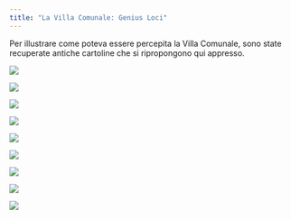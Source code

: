 ```yaml
---
title: "La Villa Comunale: Genius Loci"
---
```


Per illustrare come poteva essere percepita la Villa Comunale, sono state recuperate antiche cartoline che si ripropongono qui appresso.

![](/assets/img/villa/VCA-1947-.jpg)

![](/assets/img/villa/VCA-1948-.jpg)

![](/assets/img/villa/VCA-1949-.jpg)

![](/assets/img/villa/VCA-1950-.jpg)

![](/assets/img/villa/VCA-1954.jpg)

![](/assets/img/villa/VCA-1955.jpg)

![](/assets/img/villa/VCA-1965.jpg)

![](/assets/img/villa/VCA-1966.jpg)

![](/assets/img/villa/VCA-1970-.jpg)